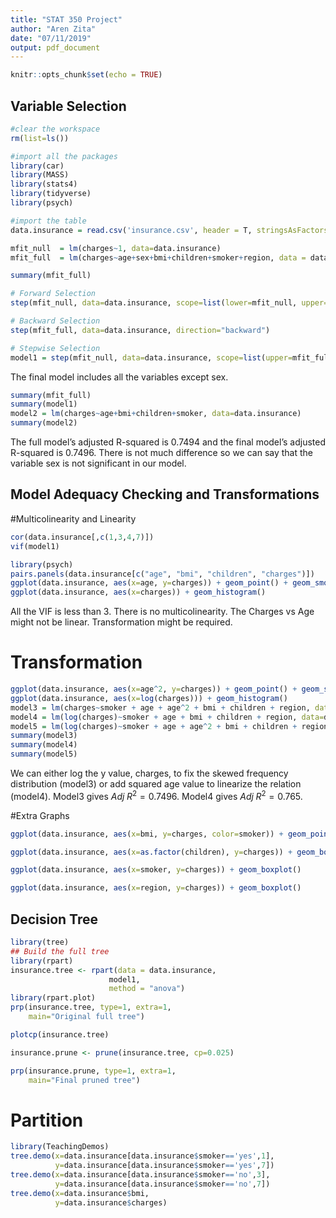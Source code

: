 ```yaml
---
title: "STAT 350 Project"
author: "Aren Zita"
date: "07/11/2019"
output: pdf_document
---
```


```r
knitr::opts_chunk$set(echo = TRUE)
```

## Variable Selection
```r
#clear the workspace
rm(list=ls())

#import all the packages
library(car)
library(MASS)
library(stats4)
library(tidyverse)
library(psych)
```

```r
#import the table
data.insurance = read.csv('insurance.csv', header = T, stringsAsFactors = T)

mfit_null  = lm(charges~1, data=data.insurance)
mfit_full  = lm(charges~age+sex+bmi+children+smoker+region, data = data.insurance)

summary(mfit_full)

```

```r
# Forward Selection
step(mfit_null, data=data.insurance, scope=list(lower=mfit_null, upper=mfit_full), direction="forward")

```

```r
# Backward Selection
step(mfit_full, data=data.insurance, direction="backward")

```

```r
# Stepwise Selection
model1 = step(mfit_null, data=data.insurance, scope=list(upper=mfit_full), direction="both")

```

The final model includes all the variables except sex.

```r
summary(mfit_full)
summary(model1)
model2 = lm(charges~age+bmi+children+smoker, data=data.insurance)
summary(model2)
```

The full model's adjusted R-squared is 0.7494 and the final model's adjusted R-squared is 0.7496. There is not much difference so we can say that the variable sex is not significant in our model.

## Model Adequacy Checking and Transformations
#Multicolinearity and Linearity
```r
cor(data.insurance[,c(1,3,4,7)])
vif(model1)

library(psych)
pairs.panels(data.insurance[c("age", "bmi", "children", "charges")])
ggplot(data.insurance, aes(x=age, y=charges)) + geom_point() + geom_smooth()
ggplot(data.insurance, aes(x=charges)) + geom_histogram()

```

All the VIF is less than 3. There is no multicolinearity.
The Charges vs Age might not be linear. Transformation might be required.

# Transformation
```r
ggplot(data.insurance, aes(x=age^2, y=charges)) + geom_point() + geom_smooth()
ggplot(data.insurance, aes(x=log(charges))) + geom_histogram()
model3 = lm(charges~smoker + age + age^2 + bmi + children + region, data=data.insurance)
model4 = lm(log(charges)~smoker + age + bmi + children + region, data=data.insurance)
model5 = lm(log(charges)~smoker + age + age^2 + bmi + children + region, data=data.insurance)
summary(model3)
summary(model4)
summary(model5)
```

We can either log the y value, charges, to fix the skewed frequency distribution (model3) or add squared age value to linearize the relation (model4).
Model3 gives $Adj\;R^2 = 0.7496$. Model4 gives $Adj\;R^2 = 0.765$.

#Extra Graphs
```r
ggplot(data.insurance, aes(x=bmi, y=charges, color=smoker)) + geom_point()

ggplot(data.insurance, aes(x=as.factor(children), y=charges)) + geom_boxplot() + geom_point()

ggplot(data.insurance, aes(x=smoker, y=charges)) + geom_boxplot()

ggplot(data.insurance, aes(x=region, y=charges)) + geom_boxplot()

```

## Decision Tree

```r
library(tree)
## Build the full tree
library(rpart)
insurance.tree <- rpart(data = data.insurance, 
                      model1,
                      method = "anova")
library(rpart.plot)
prp(insurance.tree, type=1, extra=1, 
    main="Original full tree")

plotcp(insurance.tree)

insurance.prune <- prune(insurance.tree, cp=0.025)

prp(insurance.prune, type=1, extra=1, 
    main="Final pruned tree")
```

# Partition
```r
library(TeachingDemos)
tree.demo(x=data.insurance[data.insurance$smoker=='yes',1],
          y=data.insurance[data.insurance$smoker=='yes',7])
tree.demo(x=data.insurance[data.insurance$smoker=='no',3],
          y=data.insurance[data.insurance$smoker=='no',7])
tree.demo(x=data.insurance$bmi,
          y=data.insurance$charges)

```
